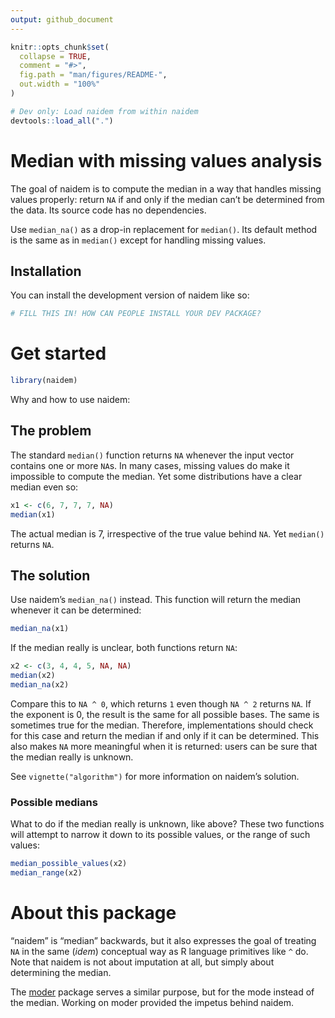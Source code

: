 ```yaml
---
output: github_document
---
```


<!-- README.md is generated from README.Rmd. Please edit that file -->

```r
knitr::opts_chunk$set(
  collapse = TRUE,
  comment = "#>",
  fig.path = "man/figures/README-",
  out.width = "100%"
)
```

```r
# Dev only: Load naidem from within naidem
devtools::load_all(".")
```

# Median with missing values analysis

<!-- badges: start -->

<!-- badges: end -->

The goal of naidem is to compute the median in a way that handles missing values properly: return `NA` if and only if the median can't be determined from the data. Its source code has no dependencies.

Use `median_na()` as a drop-in replacement for `median()`. Its default method is the same as in `median()` except for handling missing values.

## Installation

You can install the development version of naidem like so:

``` r
# FILL THIS IN! HOW CAN PEOPLE INSTALL YOUR DEV PACKAGE?
```

# Get started

```r
library(naidem)
```

Why and how to use naidem:

## The problem

The standard `median()` function returns `NA` whenever the input vector contains one or more `NA`s. In many cases, missing values do make it impossible to compute the median. Yet some distributions have a clear median even so:

```r
x1 <- c(6, 7, 7, 7, NA)
median(x1)
```

The actual median is 7, irrespective of the true value behind `NA`. Yet `median()` returns `NA`.

## The solution

Use naidem's `median_na()` instead. This function will return the median whenever it can be determined:

```r
median_na(x1)
```

If the median really is unclear, both functions return `NA`:

```r
x2 <- c(3, 4, 4, 5, NA, NA)
median(x2)
median_na(x2)
```

Compare this to `NA ^ 0`, which returns `1` even though `NA ^ 2` returns `NA`. If the exponent is 0, the result is the same for all possible bases. The same is sometimes true for the median. Therefore, implementations should check for this case and return the median if and only if it can be determined. This also makes `NA` more meaningful when it is returned: users can be sure that the median really is unknown.

See `vignette("algorithm")` for more information on naidem's solution.

### Possible medians

What to do if the median really is unknown, like above? These two functions will attempt to narrow it down to its possible values, or the range of such values:

```r
median_possible_values(x2)
median_range(x2)
```

# About this package

"naidem" is "median" backwards, but it also expresses the goal of treating `NA` in the same (*idem*) conceptual way as R language primitives like `^` do. Note that naidem is not about imputation at all, but simply about determining the median.

The [moder](https://github.com/lhdjung/moder) package serves a similar purpose, but for the mode instead of the median. Working on moder provided the impetus behind naidem.
